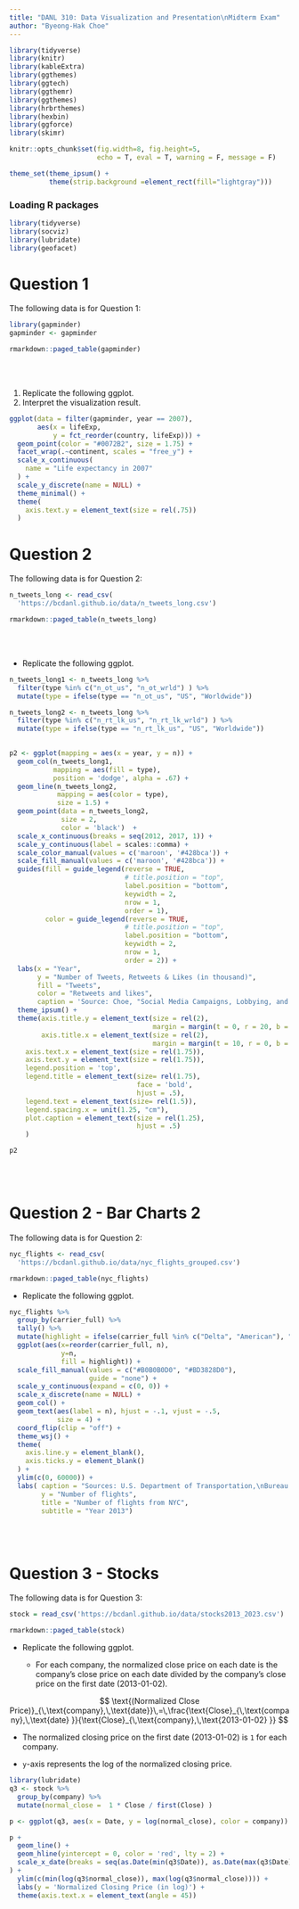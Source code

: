 ```yaml
---
title: "DANL 310: Data Visualization and Presentation\nMidterm Exam"
author: "Byeong-Hak Choe"
---
```


```r
library(tidyverse)
library(knitr)
library(kableExtra)
library(ggthemes)
library(ggtech)
library(ggthemr)
library(ggthemes)
library(hrbrthemes)
library(hexbin)
library(ggforce)
library(skimr)

knitr::opts_chunk$set(fig.width=8, fig.height=5,
                      echo = T, eval = T, warning = F, message = F)  

theme_set(theme_ipsum() +
          theme(strip.background =element_rect(fill="lightgray")))
```

### Loading R packages

```r
library(tidyverse)
library(socviz)
library(lubridate)
library(geofacet)
```

# Question 1

The following data is for Question 1:

```r
library(gapminder)
gapminder <- gapminder
```

```r
rmarkdown::paged_table(gapminder) 
```

<br><br>

1. Replicate the following ggplot.
2. Interpret the visualization result.

```r
ggplot(data = filter(gapminder, year == 2007),
       aes(x = lifeExp,
           y = fct_reorder(country, lifeExp))) +
  geom_point(color = "#0072B2", size = 1.75) +
  facet_wrap(.~continent, scales = "free_y") +
  scale_x_continuous(
    name = "Life expectancy in 2007"
  ) +
  scale_y_discrete(name = NULL) +
  theme_minimal() +
  theme(
    axis.text.y = element_text(size = rel(.75))
  )
```


# Question 2

The following data is for Question 2:

```r
n_tweets_long <- read_csv(
  'https://bcdanl.github.io/data/n_tweets_long.csv')

```

```r
rmarkdown::paged_table(n_tweets_long) 
```

<br><br>

- Replicate the following ggplot.

```r
n_tweets_long1 <- n_tweets_long %>% 
  filter(type %in% c("n_ot_us", "n_ot_wrld") ) %>% 
  mutate(type = ifelse(type == "n_ot_us", "US", "Worldwide"))

n_tweets_long2 <- n_tweets_long %>% 
  filter(type %in% c("n_rt_lk_us", "n_rt_lk_wrld") ) %>% 
  mutate(type = ifelse(type == "n_rt_lk_us", "US", "Worldwide"))
  

p2 <- ggplot(mapping = aes(x = year, y = n)) +
  geom_col(n_tweets_long1,
           mapping = aes(fill = type), 
           position = 'dodge', alpha = .67) + 
  geom_line(n_tweets_long2, 
            mapping = aes(color = type),
            size = 1.5) + 
  geom_point(data = n_tweets_long2, 
             size = 2,
             color = 'black')  +
  scale_x_continuous(breaks = seq(2012, 2017, 1)) +
  scale_y_continuous(label = scales::comma) +
  scale_color_manual(values = c('maroon', '#428bca')) +
  scale_fill_manual(values = c('maroon', '#428bca')) +  
  guides(fill = guide_legend(reverse = TRUE,
                             # title.position = "top",
                             label.position = "bottom",
                             keywidth = 2,
                             nrow = 1,
                             order = 1),
         color = guide_legend(reverse = TRUE,
                             # title.position = "top",
                             label.position = "bottom",
                             keywidth = 2,
                             nrow = 1,
                             order = 2)) +
  labs(x = "Year", 
       y = "Number of Tweets, Retweets & Likes (in thousand)",
       fill = "Tweets",
       color = "Retweets and likes",
       caption = 'Source: Choe, "Social Media Campaigns, Lobbying, and Climate Change Legislation: Evidence from #climatechange/#globalwarming and Energy Lobbies" (2023)') + 
  theme_ipsum() +
  theme(axis.title.y = element_text(size = rel(2),
                                    margin = margin(t = 0, r = 20, b = 0, l = 0)),
        axis.title.x = element_text(size = rel(2),
                                    margin = margin(t = 10, r = 0, b = 0, l = 0)),
    axis.text.x = element_text(size = rel(1.75)),
    axis.text.y = element_text(size = rel(1.75)),
    legend.position = 'top',
    legend.title = element_text(size= rel(1.75),
                                face = 'bold',
                                hjust = .5),    
    legend.text = element_text(size= rel(1.5)),
    legend.spacing.x = unit(1.25, "cm"),
    plot.caption = element_text(size = rel(1.25),
                                hjust = .5)
    ) 

p2
```

<br><br>

# Question 2 - Bar Charts 2

The following data is for Question 2:

```r
nyc_flights <- read_csv(
  'https://bcdanl.github.io/data/nyc_flights_grouped.csv')

```

```r
rmarkdown::paged_table(nyc_flights) 
```


- Replicate the following ggplot.

```r

nyc_flights %>%
  group_by(carrier_full) %>%
  tally() %>%
  mutate(highlight = ifelse(carrier_full %in% c("Delta", "American"), "yes", "no")) %>%
  ggplot(aes(x=reorder(carrier_full, n),
             y=n,
             fill = highlight)) +
  scale_fill_manual(values = c("#B0B0B0D0", "#BD3828D0"),
                    guide = "none") +
  scale_y_continuous(expand = c(0, 0)) +
  scale_x_discrete(name = NULL) +
  geom_col() +
  geom_text(aes(label = n), hjust = -.1, vjust = -.5,
            size = 4) +
  coord_flip(clip = "off") +
  theme_wsj() +
  theme(
    axis.line.y = element_blank(),
    axis.ticks.y = element_blank()
  ) +
  ylim(c(0, 60000)) +
  labs( caption = "Sources: U.S. Department of Transportation,\nBureau of Transportation Statistics",
        y = "Number of flights",
        title = "Number of flights from NYC",
        subtitle = "Year 2013")
```

<br><br>

# Question 3 - Stocks

The following data is for Question 3:

```r
stock = read_csv('https://bcdanl.github.io/data/stocks2013_2023.csv')
```

```r
rmarkdown::paged_table(stock) 
```



- Replicate the following ggplot.

  - For each company, the normalized close price on each date is the company's close price on each date divided by the company's close price on the first date (2013-01-02).

$$
\text{(Normalized Close Price)}_{\,\text{company},\,\text{date}}\,=\,\frac{\text{Close}_{\,\text{company},\,\text{date} }}{\text{Close}_{\,\text{company},\,\text{2013-01-02} }}
$$

  - The normalized closing price on the first date (2013-01-02) is `1` for each company.
  
  - `y`-axis represents the log of the normalized closing price.
  
```r
library(lubridate)
q3 <- stock %>% 
  group_by(company) %>% 
  mutate(normal_close =  1 * Close / first(Close) )

p <- ggplot(q3, aes(x = Date, y = log(normal_close), color = company))

p + 
  geom_line() +
  geom_hline(yintercept = 0, color = 'red', lty = 2) +
  scale_x_date(breaks = seq(as.Date(min(q3$Date)), as.Date(max(q3$Date)), by = "year")
) +
  ylim(c(min(log(q3$normal_close)), max(log(q3$normal_close)))) +
  labs(y = 'Normalized Closing Price (in log)') +
  theme(axis.text.x = element_text(angle = 45))
```
